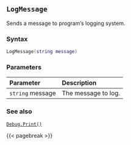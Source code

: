 ## `LogMessage`

Sends a message to program's logging system.

### Syntax {-}

``` .lua
LogMessage(string message)
```

### Parameters {-}

**Parameter** | **Description**
| :-- | :-- |
`string` message | The message to log.

### See also {-}

[`Debug.Print()`](#print)

{{< pagebreak >}}
